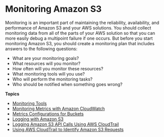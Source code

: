 # Monitoring Amazon S3<a name="monitoring-overview"></a>

Monitoring is an important part of maintaining the reliability, availability, and performance of Amazon S3 and your AWS solutions\. You should collect monitoring data from all of the parts of your AWS solution so that you can more easily debug a multipoint failure if one occurs\. But before you start monitoring Amazon S3, you should create a monitoring plan that includes answers to the following questions:
+ What are your monitoring goals?
+ What resources will you monitor?
+ How often will you monitor these resources?
+ What monitoring tools will you use?
+ Who will perform the monitoring tasks?
+ Who should be notified when something goes wrong?

**Topics**
+ [Monitoring Tools](monitoring-automated-manual.mdx)
+ [Monitoring Metrics with Amazon CloudWatch](cloudwatch-monitoring.mdx)
+ [Metrics Configurations for Buckets](metrics-configurations.mdx)
+ [Logging with Amazon S3](logging-with-S3.mdx)
+ [Logging Amazon S3 API Calls Using AWS CloudTrail](cloudtrail-logging.mdx)
+ [Using AWS CloudTrail to Identify Amazon S3 Requests](cloudtrail-request-identification.mdx)